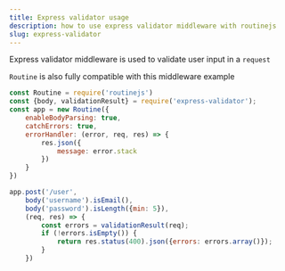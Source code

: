 ```yaml
---
title: Express validator usage
description: how to use express validator middleware with routinejs
slug: express-validator
---
```


Express validator middleware is used to validate user input in a `request`

`Routine` is also fully compatible with this middleware
example

```jsx
const Routine = require('routinejs')
const {body, validationResult} = require('express-validator');
const app = new Routine({
    enableBodyParsing: true,
    catchErrors: true,
    errorHandler: (error, req, res) => {
        res.json({
            message: error.stack
        })
    }
})

app.post('/user',
    body('username').isEmail(),
    body('password').isLength({min: 5}),
    (req, res) => {
        const errors = validationResult(req);
        if (!errors.isEmpty()) {
            return res.status(400).json({errors: errors.array()});
        }
    })
```
